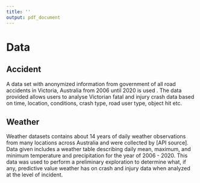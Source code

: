 ```yaml
---
title: ''
output: pdf_document
---
```

# Data

## Accident 

A data set with anonymized information from government of all road accidents in Victoria, Australia from 2006 until 2020 is used \citep*{department-of-transport-2006}. The data provided allows users to analyse Victorian fatal and injury crash data based on time, location, conditions, crash type, road user type, object hit etc.

## Weather

Weather datasets contains about 14 years of daily weather observations from many locations across Australia and were collected by [API source]. Data given includes a weather table describing daily mean, maximum, and minimum temperature and precipitation for the year of 2006 - 2020. This data was used to perform a preliminary exploration to determine what, if any, predictive value weather has on crash and injury data when analyzed at the level of incident.

